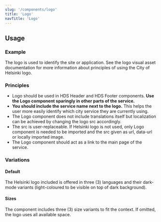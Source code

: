```yaml
---
slug: '/components/logo'
title: 'Logo'
navTitle: 'Logo'
---
```




## Usage

### Example

<PlaygroundPreview>
  <Logo src={logoFi} size="medium" alt="logo"/>
</PlaygroundPreview>

The logo is used to identify the site or application.
See the <InternalLink size="M" href="/foundation/visual-assets/logo">logo visual asset documentation</InternalLink> for more information about principles of using the City of Helsinki logo.

### Principles

- Logo should be used in HDS Header and HDS Footer components. **Use the Logo component sparingly in other parts of the service.**
- **You should include the service name next to the logo.** This helps the user more easily identify which city service they are currently using.
- The Logo component does not include translations itself but localization can be achieved by changing the logo src accordingly.
- The src is user-replaceable. If Helsinki logo is not used, only Logo component is needed to be imported and the src given as url, data-url or locally imported image.
- The Logo component should act as a link to the main page of the service.

### Variations

#### Default

The Helsinki logo included is offered in three (3) languages and their dark-mode variants (light-coloured to be visible on top of dark background).

<PlaygroundPreview>
  <Logo src={logoFi} size="medium" style={{marginRight: 'var(--spacing-xs)'}} />
  <Logo src={logoSv} size="medium" style={{marginRight: 'var(--spacing-xs)'}} />
  <Logo src={logoRu} size="medium" style={{marginRight: 'var(--spacing-xs)'}} />
  <Logo src={logoFiDark} size="medium" style={{marginRight: 'var(--spacing-xs)', background: "black"}} />
  <Logo src={logoSvDark} size="medium" style={{marginRight: 'var(--spacing-xs)', background: "black"}} />
  <Logo src={logoRuDark} size="medium" style={{background: "black"}} />
</PlaygroundPreview>

#### Sizes

The component includes three (3) size variants to fit the context. If omitted, the logo uses all available space.

<PlaygroundPreview>
  <Logo src={logoFi} size="small" style={{marginRight: 'var(--spacing-xs)'}} />
  <Logo src={logoFi} size="medium" style={{marginRight: 'var(--spacing-xs)'}} />
  <Logo src={logoFi} size="large" />
</PlaygroundPreview>
